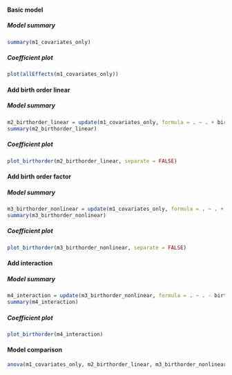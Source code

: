 
#### Basic model {.tabset}

##### Model summary
```r
summary(m1_covariates_only)
```

##### Coefficient plot
```r
plot(allEffects(m1_covariates_only))
```

#### Add birth order linear {.tabset}

##### Model summary
```r
m2_birthorder_linear = update(m1_covariates_only, formula = . ~ . + birth_order)
summary(m2_birthorder_linear)
```

##### Coefficient plot
```r
plot_birthorder(m2_birthorder_linear, separate = FALSE)
```

#### Add birth order factor {.tabset}

##### Model summary
```r
m3_birthorder_nonlinear = update(m1_covariates_only, formula = . ~ . + birth_order_nonlinear)
summary(m3_birthorder_nonlinear)
```

##### Coefficient plot
```r
plot_birthorder(m3_birthorder_nonlinear, separate = FALSE)
```

#### Add interaction {.tabset}

##### Model summary
```r
m4_interaction = update(m3_birthorder_nonlinear, formula = . ~ . - birth_order_nonlinear - sibling_count + count_birth_order)
summary(m4_interaction)
```

##### Coefficient plot
```r
plot_birthorder(m4_interaction)
```

#### Model comparison
```r
anova(m1_covariates_only, m2_birthorder_linear, m3_birthorder_nonlinear, m4_interaction)
```

